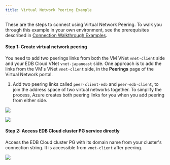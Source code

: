 ```yaml
---
title: Virtual Network Peering Example
---
```


These are the steps to connect using Virtual Network Peering. To walk you through this example in your own environment, see the prerequisites described in [Connection Walkthrough Examples](../../connecting_your_cluster/#connection-walkthrough-examples).

#### Step 1: Create virtual network peering

You need to add two peerings links from both the VM VNet `vnet-client` side
and your EDB Cloud VNet `vnet-japaneast` side. One approach is to add the links from the VM's VNet `vnet-client` side,
in the **Peerings** page of the Virtual Network portal.

1. Add two peering links called `peer-client-edb` and `peer-edb-client`,
to join the address space of two virtual networks
together. To simplify the process, Azure creates both peering links for you when you add peering from
either side.

![](../images/image25.png)

![](../images/image7.png)

#### Step 2: Access EDB Cloud cluster PG service directly

Access the EDB Cloud cluster PG with its domain name from your cluster's
connection string. It is accessible from `vnet-client` after peering.

![](../images/image20.png)
